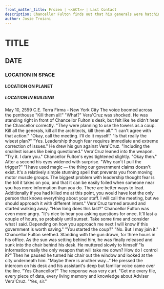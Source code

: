 ```yaml
---
front_matter_title: Frozen | <<ACT>> | Last Contact
description: Chancellor Fulton finds out that his generals were hatching a coup. Vera'Cruz and he disagree. Vera'Cruz uses magic to stun him.
author: Josie Troiani
---
```

# TITLE

## DATE

### LOCATION IN SPACE

#### LOCATION ON PLANET

##### LOCATION IN BUILDING

May 10, 2559 C.E.
Terra Firma - New York City
The voice boomed across the penthouse "Kill them all!"
"What?" Vera'Cruz was shocked. He was standing right in front of Chancellor Fulton's desk, but felt like he didn't hear the Chancellor correctly.
"They were planning to use the towers as a coup. Kill all the generals, kill all the architects, kill them all."
"I can't agree with that action."
"Okay, call the meeting. I'll do it myself."
"Is that really the wisest plan?"
"Yes. Leadership though fear requires immediate and extreme correction of issues." He drew his gun against Vera'Cruz. "Including the smallest issues like being questioned."
Vera'Cruz leaned into the weapon. "Try it. I dare you."
Chancellor Fulton's eyes tightened slightly. "Okay then." After a second his eyes widened with surprise. "Why can't I pull the trigger?"
"I have used magic — the thing our government claims doesn't exist. It's a relatively simple stunning spell that prevents you from moving motor muscle groups. The biggest problem with leadership thought fear is the toll it takes on you, and that it can be easily foiled when someone near you has more information than you do. There are better ways to lead. Additionally if you had killed me at this point, you would have lost the only person that knows everything about your staff. I will call the meeting, but we should approach it with different intent." Vera'Cruz turned around and started walking away.
"How long does this last?" Chancellor Fulton was even more angry.
"It's nice to hear you asking questions for once. It'll last a couple of hours, so probably until sunset. Take some time and consider what I said. Depending on how you approach me next I will know if this government is worth saving."
"You started the coup?"
"No. But I may join it."
Chancellor Fulton seethed. Standing with the gun drawn, for three hours in his office. As the sun was setting behind him, he was finally released and sunk into the chair behind his desk. He muttered slowly to himself "Is information really the only weapon that will take me down? How do I control it?"
Then he paused he turned his chair out the window and looked at the city underneath him. "Maybe there is another way…" He pressed the intercom on his desk and his assistant's deep but familiar voice came over the line. "Yes Chancellor?" The response was very curt. "Get me every file, every piece of data, every living memory and knowledge about Adviser Vera'Cruz.
"Yes, sir."
